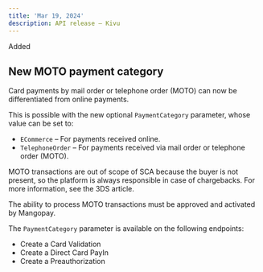 ```yaml
---
title: 'Mar 19, 2024'  
description: API release – Kivu
---
```


<div class="pill pill-green">Added</div>  

## New MOTO payment category

Card payments by mail order or telephone order (MOTO) can now be differentiated from online payments.  

This is possible with the new optional `PaymentCategory` parameter, whose value can be set to:  
- `ECommerce` – For payments received online.   
- `TelephoneOrder` – For payments received via mail order or telephone order (MOTO).   

MOTO transactions are out of scope of SCA because the buyer is not present, so the platform is always responsible in case of chargebacks. For more information, see the 3DS article.   

The ability to process MOTO transactions must be approved and activated by Mangopay.  

The `PaymentCategory` parameter is available on the following endpoints:  
- Create a Card Validation  
- Create a Direct Card PayIn  
- Create a Preauthorization